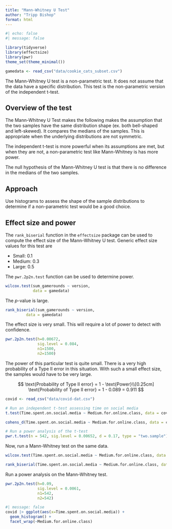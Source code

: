 ---
title: "Mann-Whitney U Test"
author: "Tripp Bishop"
format: html
---

```{r setup}
#| echo: false
#| message: false

library(tidyverse)
library(effectsize)
library(pwr)
theme_set(theme_minimal())

gamedata <- read_csv("data/cookie_cats_subset.csv")
```

The Mann-Whitney U test is a non-parametric test. It does not assume that the data have a specific distribution. This test is the non-parametric version of the independent t-test.

## Overview of the test
The Mann-Whitney U Test makes the following makes the assumption that the two samples have the same distribution shape (ex. both bell-shaped and left-skewed). It compares the medians of the samples. This is appropriate when the underlying distributions are not symmetric.

The independent t-test is more powerful when its assumptions are met, but when they are not, a non-parametric test like Mann-Whitney is has more power.

The null hypothesis of the Mann-Whitney U test is that there is no difference in the  medians of the two samples.

## Approach
Use histograms to assess the shape of the sample distributions to determine if a non-parametric test would be a good choice.

## Effect size and power
The `rank_biserial` function in the `effectsize` package can be used to compute the effect size of the Mann-Whitney U test. Generic effect size values for this test are

* Small: 0.1
* Medium: 0.3
* Large: 0.5

The `pwr.2p2n.test` function can be used to determine power.

```{r run Mann-Whitney U test}
wilcox.test(sum_gamerounds ~ version, 
            data = gamedata)
```
The *p*-value is large.

```{r Derive the effect size}
rank_biserial(sum_gamerounds ~ version, 
         data = gamedata)
```
The effect size is very small. This will require a lot of power to detect with confidence.

```{r run power analysis}
pwr.2p2n.test(h=0.00672,
              sig.level = 0.084,
              n1=1500,
              n2=1500)
```
The power of this particular test is quite small. There is a very high probability of a Type II error in this situation. With such a small effect size, the samples would have to be very large.

$$
\text{Probability of Type II error} = 1 - \text{Power}\\[0.25cm]
\text{Probability of Type II error} = 1 - 0.089 = 0.911
$$

```{r}
covid <- read_csv("data/covid-dat.csv")
```


```{r}
# Run an independent t-test assessing time on social media
t.test(Time.spent.on.social.media ~ Medium.for.online.class, data = covid, var.equal = TRUE)

cohens_d(Time.spent.on.social.media ~ Medium.for.online.class, data = covid)

# Run a power analysis of the t-test
pwr.t.test(n = 542, sig.level = 0.00652, d = 0.17, type = "two.sample")
```
Now, run a Mann-Whitney test on the same data.

```{r}
wilcox.test(Time.spent.on.social.media ~ Medium.for.online.class, data = covid)

rank_biserial(Time.spent.on.social.media ~ Medium.for.online.class, data = covid)
```
Run a power analysis on the Mann-Whitney test.

```{r}
pwr.2p2n.test(h=0.09,
              sig.level = 0.0061,
              n1=542,
              n2=542)
```

```{r}
#| message: false
covid |> ggplot(aes(x=Time.spent.on.social.media)) +
  geom_histogram() +
  facet_wrap(~Medium.for.online.class)
```

